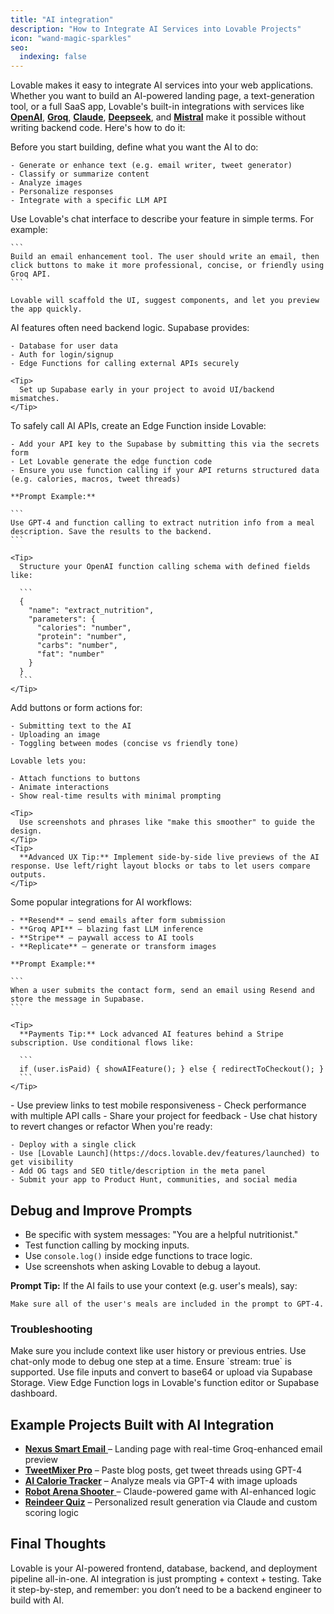 ```yaml
---
title: "AI integration"
description: "How to Integrate AI Services into Lovable Projects"
icon: "wand-magic-sparkles"
seo:
  indexing: false
---
```


Lovable makes it easy to integrate AI services into your web applications. Whether you want to build an AI-powered landing page, a text-generation tool, or a full SaaS app, Lovable's built-in integrations with services like 
[**OpenAI**](https://platform.openai.com/), [**Groq**](https://console.groq.com/keys), [**Claude**](https://www.anthropic.com/api), [**Deepseek**](https://api-docs.deepseek.com/), and [**Mistral**](https://docs.mistral.ai/api/) make it possible without writing backend code. Here's how to do it: 

<Steps>
  <Step title="Choose the AI Feature You Need">
    Before you start building, define what you want the AI to do:

    - Generate or enhance text (e.g. email writer, tweet generator)
    - Classify or summarize content
    - Analyze images
    - Personalize responses
    - Integrate with a specific LLM API
  </Step>
  <Step title="Plan with Prompts First">
    Use Lovable's chat interface to describe your feature in simple terms. For example:

    ```
    Build an email enhancement tool. The user should write an email, then click buttons to make it more professional, concise, or friendly using Groq API.
    ```

    Lovable will scaffold the UI, suggest components, and let you preview the app quickly.
  </Step>
  <Step title="Connect to a Backend with Supabase">
    AI features often need backend logic. Supabase provides:

    - Database for user data
    - Auth for login/signup
    - Edge Functions for calling external APIs securely

    <Tip>
      Set up Supabase early in your project to avoid UI/backend mismatches.
    </Tip>
  </Step>
  <Step title="Use Edge Functions for AI Calls">
    To safely call AI APIs, create an Edge Function inside Lovable:

    - Add your API key to the Supabase by submitting this via the secrets form
    - Let Lovable generate the edge function code
    - Ensure you use function calling if your API returns structured data (e.g. calories, macros, tweet threads)

    **Prompt Example:**

    ```
    Use GPT-4 and function calling to extract nutrition info from a meal description. Save the results to the backend.
    ```

    <Tip>
      Structure your OpenAI function calling schema with defined fields like:

      ```
      {
        "name": "extract_nutrition",
        "parameters": {
          "calories": "number",
          "protein": "number",
          "carbs": "number",
          "fat": "number"
        }
      }
      ```
    </Tip>
  </Step>
  <Step title="Make It Interactive">
    Add buttons or form actions for:

    - Submitting text to the AI
    - Uploading an image
    - Toggling between modes (concise vs friendly tone)

    Lovable lets you:

    - Attach functions to buttons
    - Animate interactions
    - Show real-time results with minimal prompting

    <Tip>
      Use screenshots and phrases like "make this smoother" to guide the design.
    </Tip>
    <Tip>
      **Advanced UX Tip:** Implement side-by-side live previews of the AI response. Use left/right layout blocks or tabs to let users compare outputs.
    </Tip>
  </Step>
  <Step title="Use External Services (Optional)">
    Some popular integrations for AI workflows:

    - **Resend** – send emails after form submission
    - **Groq API** – blazing fast LLM inference
    - **Stripe** – paywall access to AI tools
    - **Replicate** – generate or transform images

    **Prompt Example:**

    ```
    When a user submits the contact form, send an email using Resend and store the message in Supabase.
    ```

    <Tip>
      **Payments Tip:** Lock advanced AI features behind a Stripe subscription. Use conditional flows like:

      ```
      if (user.isPaid) { showAIFeature(); } else { redirectToCheckout(); }
      ```
    </Tip>
  </Step>
  <Step title="Test and Iterate">
    - Use preview links to test mobile responsiveness
    - Check performance with multiple API calls
    - Share your project for feedback
    - Use chat history to revert changes or refactor
  </Step>
  <Step title="Publish and Promote">
    When you're ready:

    - Deploy with a single click
    - Use [Lovable Launch](https://docs.lovable.dev/features/launched) to get visibility
    - Add OG tags and SEO title/description in the meta panel
    - Submit your app to Product Hunt, communities, and social media
  </Step>
</Steps>

## **Debug and Improve Prompts**

- Be specific with system messages: "You are a helpful nutritionist."
- Test function calling by mocking inputs.
- Use `console.log()` inside edge functions to trace logic.
- Use screenshots when asking Lovable to debug a layout.

**Prompt Tip:** If the AI fails to use your context (e.g. user's meals), say:

```
Make sure all of the user's meals are included in the prompt to GPT-4.
```

### Troubleshooting

<AccordionGroup>
  <Accordion title="Missing data in AI prompts?">
    Make sure you include context like user history or previous entries.
  </Accordion>
  <Accordion title="UI not updating?">
    Use chat-only mode to debug one step at a time.
  </Accordion>
  <Accordion title="Streaming issues with Groq/OpenAI?">
    Ensure `stream: true` is supported.
  </Accordion>
  <Accordion title="Image uploads not working?">
    Use file inputs and convert to base64 or upload via Supabase Storage.
  </Accordion>
  <Accordion title="Edge Function fails silently?">
    View Edge Function logs in Lovable's function editor or Supabase dashboard.
  </Accordion>
</AccordionGroup>

## Example Projects Built with AI Integration

- [**Nexus Smart Email** ](https://smart-email-nexus.lovable.app/)– Landing page with real-time Groq-enhanced email preview
- [**TweetMixer Pro**](https://www.youtube.com/watch?v=fT_dq_hyQAA&vl=de) – Paste blog posts, get tweet threads using GPT-4
- [**AI Calorie Tracker**](https://www.youtube.com/watch?v=c0zhLzcVJRI&ab_channel=Lovable) – Analyze meals via GPT-4 with image uploads
- [**Robot Arena Shooter** ](https://www.youtube.com/watch?v=zmK36lkAb6I)– Claude-powered game with AI-enhanced logic
- [**Reindeer Quiz**](https://www.youtube.com/watch?v=XdZtpP3QpzQ) – Personalized result generation via Claude and custom scoring logic

## Final Thoughts

Lovable is your AI-powered frontend, database, backend, and deployment pipeline all-in-one. AI integration is just prompting \+ context \+ testing. Take it step-by-step, and remember: you don’t need to be a backend engineer to build with AI.